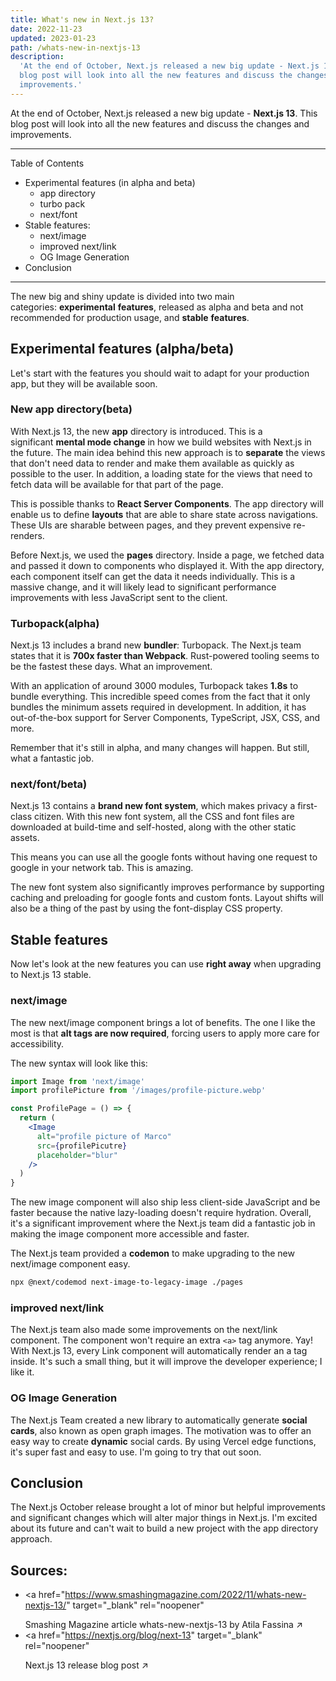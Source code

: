 ```yaml
---
title: What's new in Next.js 13?
date: 2022-11-23
updated: 2023-01-23
path: /whats-new-in-nextjs-13
description:
  'At the end of October, Next.js released a new big update - Next.js 13. This
  blog post will look into all the new features and discuss the changes and
  improvements.'
---
```


At the end of October, Next.js released a new big update - **Next.js 13**. This
blog post will look into all the new features and discuss the changes and
improvements.

---

Table of Contents

- Experimental features (in alpha and beta)
  - app directory
  - turbo pack
  - next/font
- Stable features:
  - next/image
  - improved next/link
  - OG Image Generation
- Conclusion

---

The new big and shiny update is divided into two main
categories: **experimental** **features**, released as alpha and beta and not
recommended for production usage, and **stable** **features**.

## Experimental features (alpha/beta)

Let's start with the features you should wait to adapt for your production app,
but they will be available soon.

### New app directory(beta)

With Next.js 13, the new **app** directory is introduced. This is a
significant **mental mode change** in how we build websites with Next.js in the
future. The main idea behind this new approach is to **separate** the views that
don't need data to render and make them available as quickly as possible to the
user. In addition, a loading state for the views that need to fetch data will be
available for that part of the page.

This is possible thanks to **React Server Components**. The app directory will
enable us to define **layouts** that are able to share state across navigations.
These UIs are sharable between pages, and they prevent expensive re-renders.

Before Next.js, we used the **pages** directory. Inside a page, we fetched data
and passed it down to components who displayed it. With the app directory, each
component itself can get the data it needs individually. This is a massive
change, and it will likely lead to significant performance improvements with
less JavaScript sent to the client.

### Turbopack(alpha)

Next.js 13 includes a brand new **bundler**: Turbopack. The Next.js team states
that it is **700x faster than Webpack**. Rust-powered tooling seems to be the
fastest these days. What an improvement.

With an application of around 3000 modules, Turbopack takes **1.8s** to bundle
everything. This incredible speed comes from the fact that it only bundles the
minimum assets required in development. In addition, it has out-of-the-box
support for Server Components, TypeScript, JSX, CSS, and more.

Remember that it's still in alpha, and many changes will happen. But still, what
a fantastic job.

### next/font/beta)

Next.js 13 contains a **brand new font system**, which makes privacy a
first-class citizen. With this new font system, all the CSS and font files are
downloaded at build-time and self-hosted, along with the other static assets.

This means you can use all the google fonts without having one request to google
in your network tab. This is amazing.

The new font system also significantly improves performance by supporting
caching and preloading for google fonts and custom fonts. Layout shifts will
also be a thing of the past by using the font-display CSS property.

## Stable features

Now let's look at the new features you can use **right away** when upgrading to
Next.js 13 stable.

### next/image

The new next/image component brings a lot of benefits. The one I like the most
is that **alt tags are now required**, forcing users to apply more care for
accessibility.

The new syntax will look like this:

```jsx
import Image from 'next/image'
import profilePicture from '/images/profile-picture.webp'

const ProfilePage = () => {
  return (
    <Image
      alt="profile picture of Marco"
      src={profilePicutre}
      placeholder="blur"
    />
  )
}
```

The new image component will also ship less client-side JavaScript and be faster
because the native lazy-loading doesn't require hydration. Overall, it's a
significant improvement where the Next.js team did a fantastic job in making the
image component more accessible and faster.

The Next.js team provided a **codemon** to make upgrading to the new next/image
component easy.

```bash
npx @next/codemod next-image-to-legacy-image ./pages
```

### improved next/link

The Next.js team also made some improvements on the next/link component. The
component won't require an extra `<a>` tag anymore. Yay! With Next.js 13, every
Link component will automatically render an a tag inside. It's such a small
thing, but it will improve the developer experience; I like it.

### OG Image Generation

The Next.js Team created a new library to automatically generate **social
cards**, also known as open graph images. The motivation was to offer an easy
way to create **dynamic** social cards. By using Vercel edge functions, it's
super fast and easy to use. I'm going to try that out soon.

## Conclusion

The Next.js October release brought a lot of minor but helpful improvements and
significant changes which will alter major things in Next.js. I'm excited about
its future and can't wait to build a new project with the app directory
approach.

## Sources:

- <a
    href="https://www.smashingmagazine.com/2022/11/whats-new-nextjs-13/"
    target="_blank"
    rel="noopener"
  >
    Smashing Magazine article whats-new-nextjs-13 by Atila Fassina &#8599;
  </a>
- <a
    href="https://nextjs.org/blog/next-13"
    target="_blank"
    rel="noopener"
  >
    Next.js 13 release blog post &#8599;
  </a>
